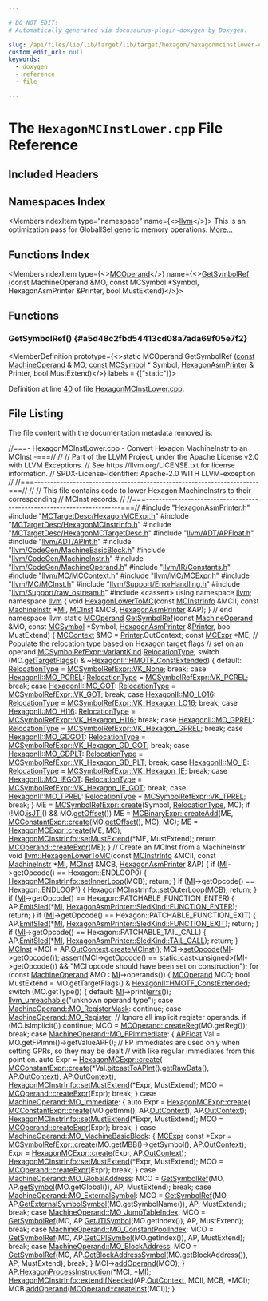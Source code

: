 ```yaml
---

# DO NOT EDIT!
# Automatically generated via docusaurus-plugin-doxygen by Doxygen.

slug: /api/files/lib/lib/target/lib/target/hexagon/hexagonmcinstlower-cpp
custom_edit_url: null
keywords:
  - doxygen
  - reference
  - file

---
```





# The `HexagonMCInstLower.cpp` File Reference

<DoxygenPage pluginConfig={pluginConfig}>



## Included Headers

<IncludesList>
<IncludesListItem
  filePath="HexagonAsmPrinter.h"
  permalink="/docs/api/files/lib/lib/target/lib/target/hexagon/hexagonasmprinter-h"
  isLocal="true" />
<IncludesListItem
  filePath="MCTargetDesc/HexagonMCExpr.h"
  permalink="/docs/api/files/lib/lib/target/lib/target/hexagon/lib/target/hexagon/mctargetdesc/hexagonmcexpr-h"
  isLocal="true" />
<IncludesListItem
  filePath="MCTargetDesc/HexagonMCInstrInfo.h"
  permalink="/docs/api/files/lib/lib/target/lib/target/hexagon/lib/target/hexagon/mctargetdesc/hexagonmcinstrinfo-h"
  isLocal="true" />
<IncludesListItem
  filePath="MCTargetDesc/HexagonMCTargetDesc.h"
  permalink="/docs/api/files/lib/lib/target/lib/target/hexagon/lib/target/hexagon/mctargetdesc/hexagonmctargetdesc-h"
  isLocal="true" />
<IncludesListItem
  filePath="llvm/ADT/APFloat.h"
  permalink="/docs/api/files/include/include/llvm/include/llvm/adt/apfloat-h"
  isLocal="true" />
<IncludesListItem
  filePath="llvm/ADT/APInt.h"
  permalink="/docs/api/files/include/include/llvm/include/llvm/adt/apint-h"
  isLocal="true" />
<IncludesListItem
  filePath="llvm/CodeGen/MachineBasicBlock.h"
  permalink="/docs/api/files/include/include/llvm/include/llvm/codegen/machinebasicblock-h"
  isLocal="true" />
<IncludesListItem
  filePath="llvm/CodeGen/MachineInstr.h"
  permalink="/docs/api/files/include/include/llvm/include/llvm/codegen/machineinstr-h"
  isLocal="true" />
<IncludesListItem
  filePath="llvm/CodeGen/MachineOperand.h"
  permalink="/docs/api/files/include/include/llvm/include/llvm/codegen/machineoperand-h"
  isLocal="true" />
<IncludesListItem
  filePath="llvm/IR/Constants.h"
  permalink="/docs/api/files/include/include/llvm/include/llvm/ir/constants-h"
  isLocal="true" />
<IncludesListItem
  filePath="llvm/MC/MCContext.h"
  permalink="/docs/api/files/include/include/llvm/include/llvm/mc/mccontext-h"
  isLocal="true" />
<IncludesListItem
  filePath="llvm/MC/MCExpr.h"
  permalink="/docs/api/files/include/include/llvm/include/llvm/mc/mcexpr-h"
  isLocal="true" />
<IncludesListItem
  filePath="llvm/MC/MCInst.h"
  permalink="/docs/api/files/include/include/llvm/include/llvm/mc/mcinst-h"
  isLocal="true" />
<IncludesListItem
  filePath="llvm/Support/ErrorHandling.h"
  permalink="/docs/api/files/include/include/llvm/include/llvm/support/errorhandling-h"
  isLocal="true" />
<IncludesListItem
  filePath="llvm/Support/raw_ostream.h"
  permalink="/docs/api/files/include/include/llvm/include/llvm/support/raw-ostream-h"
  isLocal="true" />
<IncludesListItem
  filePath="cassert"
  permalink=""
  isLocal="false" />
</IncludesList>

## Namespaces Index

<MembersIndex>

<MembersIndexItem
  type="namespace"
  name={<><a href="/docs/api/namespaces/llvm">llvm</a></>}>
This is an optimization pass for GlobalISel generic memory operations. <a href="/docs/api/namespaces/llvm/#details">More...</a>
</MembersIndexItem>

</MembersIndex>

## Functions Index

<MembersIndex>

<MembersIndexItem
  type={<><a href="/docs/api/classes/llvm/mcoperand">MCOperand</a></>}
  name={<><a href="#a5d48c2fbd54413cd08a7ada69f05e7f2">GetSymbolRef</a> (const MachineOperand &amp;MO, const MCSymbol &#42;Symbol, HexagonAsmPrinter &amp;Printer, bool MustExtend)</>}>
</MembersIndexItem>

</MembersIndex>


<SectionDefinition>

## Functions

### GetSymbolRef() {#a5d48c2fbd54413cd08a7ada69f05e7f2}

<MemberDefinition
  prototype={<>static MCOperand GetSymbolRef (<a href="/docs/api/files/lib/lib/target/lib/target/aarch64/aarch64promoteconstant-cpp/#a90f8350fecae261c25be85d38b451bff">const</a> <a href="/docs/api/classes/llvm/machineoperand">MachineOperand</a> &amp; MO, <a href="/docs/api/files/lib/lib/target/lib/target/aarch64/aarch64promoteconstant-cpp/#a90f8350fecae261c25be85d38b451bff">const</a> <a href="/docs/api/classes/llvm/mcsymbol">MCSymbol</a> &#42; Symbol, <a href="/docs/api/classes/llvm/hexagonasmprinter">HexagonAsmPrinter</a> &amp; Printer, bool MustExtend)</>}
  labels = {["static"]}>

Definition at line <a href="#l00040">40</a> of file <a href="/docs/api/files/lib/lib/target/lib/target/hexagon/hexagonmcinstlower-cpp">HexagonMCInstLower.cpp</a>.
</MemberDefinition>

</SectionDefinition>

## File Listing

The file content with the documentation metadata removed is:

<ProgramListing>

<Link id="l00001" /><CodeLine lineNumber="1"><span class="doxyHighlightComment">//===- HexagonMCInstLower.cpp - Convert Hexagon MachineInstr to an MCInst -===//</span></CodeLine>
<Link id="l00002" /><CodeLine lineNumber="2"><span class="doxyHighlightComment">//</span></CodeLine>
<Link id="l00003" /><CodeLine lineNumber="3"><span class="doxyHighlightComment">// Part of the LLVM Project, under the Apache License v2.0 with LLVM Exceptions.</span></CodeLine>
<Link id="l00004" /><CodeLine lineNumber="4"><span class="doxyHighlightComment">// See https://llvm.org/LICENSE.txt for license information.</span></CodeLine>
<Link id="l00005" /><CodeLine lineNumber="5"><span class="doxyHighlightComment">// SPDX-License-Identifier: Apache-2.0 WITH LLVM-exception</span></CodeLine>
<Link id="l00006" /><CodeLine lineNumber="6"><span class="doxyHighlightComment">//</span></CodeLine>
<Link id="l00007" /><CodeLine lineNumber="7"><span class="doxyHighlightComment">//===----------------------------------------------------------------------===//</span></CodeLine>
<Link id="l00008" /><CodeLine lineNumber="8"><span class="doxyHighlightComment">//</span></CodeLine>
<Link id="l00009" /><CodeLine lineNumber="9"><span class="doxyHighlightComment">// This file contains code to lower Hexagon MachineInstrs to their corresponding</span></CodeLine>
<Link id="l00010" /><CodeLine lineNumber="10"><span class="doxyHighlightComment">// MCInst records.</span></CodeLine>
<Link id="l00011" /><CodeLine lineNumber="11"><span class="doxyHighlightComment">//</span></CodeLine>
<Link id="l00012" /><CodeLine lineNumber="12"><span class="doxyHighlightComment">//===----------------------------------------------------------------------===//</span></CodeLine>
<Link id="l00013" /><CodeLine lineNumber="13"></CodeLine>
<Link id="l00014" /><CodeLine lineNumber="14"><span class="doxyHighlightPreprocessor">#include &quot;<a href="/docs/api/files/lib/lib/target/lib/target/hexagon/hexagonasmprinter-h">HexagonAsmPrinter.h</a>&quot;</span></CodeLine>
<Link id="l00015" /><CodeLine lineNumber="15"><span class="doxyHighlightPreprocessor">#include &quot;<a href="/docs/api/files/lib/lib/target/lib/target/hexagon/lib/target/hexagon/mctargetdesc/hexagonmcexpr-h">MCTargetDesc/HexagonMCExpr.h</a>&quot;</span></CodeLine>
<Link id="l00016" /><CodeLine lineNumber="16"><span class="doxyHighlightPreprocessor">#include &quot;<a href="/docs/api/files/lib/lib/target/lib/target/hexagon/lib/target/hexagon/mctargetdesc/hexagonmcinstrinfo-h">MCTargetDesc/HexagonMCInstrInfo.h</a>&quot;</span></CodeLine>
<Link id="l00017" /><CodeLine lineNumber="17"><span class="doxyHighlightPreprocessor">#include &quot;<a href="/docs/api/files/lib/lib/target/lib/target/hexagon/lib/target/hexagon/mctargetdesc/hexagonmctargetdesc-h">MCTargetDesc/HexagonMCTargetDesc.h</a>&quot;</span></CodeLine>
<Link id="l00018" /><CodeLine lineNumber="18"><span class="doxyHighlightPreprocessor">#include &quot;<a href="/docs/api/files/include/include/llvm/include/llvm/adt/apfloat-h">llvm/ADT/APFloat.h</a>&quot;</span></CodeLine>
<Link id="l00019" /><CodeLine lineNumber="19"><span class="doxyHighlightPreprocessor">#include &quot;<a href="/docs/api/files/include/include/llvm/include/llvm/adt/apint-h">llvm/ADT/APInt.h</a>&quot;</span></CodeLine>
<Link id="l00020" /><CodeLine lineNumber="20"><span class="doxyHighlightPreprocessor">#include &quot;<a href="/docs/api/files/include/include/llvm/include/llvm/codegen/machinebasicblock-h">llvm/CodeGen/MachineBasicBlock.h</a>&quot;</span></CodeLine>
<Link id="l00021" /><CodeLine lineNumber="21"><span class="doxyHighlightPreprocessor">#include &quot;<a href="/docs/api/files/include/include/llvm/include/llvm/codegen/machineinstr-h">llvm/CodeGen/MachineInstr.h</a>&quot;</span></CodeLine>
<Link id="l00022" /><CodeLine lineNumber="22"><span class="doxyHighlightPreprocessor">#include &quot;<a href="/docs/api/files/include/include/llvm/include/llvm/codegen/machineoperand-h">llvm/CodeGen/MachineOperand.h</a>&quot;</span></CodeLine>
<Link id="l00023" /><CodeLine lineNumber="23"><span class="doxyHighlightPreprocessor">#include &quot;<a href="/docs/api/files/include/include/llvm/include/llvm/ir/constants-h">llvm/IR/Constants.h</a>&quot;</span></CodeLine>
<Link id="l00024" /><CodeLine lineNumber="24"><span class="doxyHighlightPreprocessor">#include &quot;<a href="/docs/api/files/include/include/llvm/include/llvm/mc/mccontext-h">llvm/MC/MCContext.h</a>&quot;</span></CodeLine>
<Link id="l00025" /><CodeLine lineNumber="25"><span class="doxyHighlightPreprocessor">#include &quot;<a href="/docs/api/files/include/include/llvm/include/llvm/mc/mcexpr-h">llvm/MC/MCExpr.h</a>&quot;</span></CodeLine>
<Link id="l00026" /><CodeLine lineNumber="26"><span class="doxyHighlightPreprocessor">#include &quot;<a href="/docs/api/files/include/include/llvm/include/llvm/mc/mcinst-h">llvm/MC/MCInst.h</a>&quot;</span></CodeLine>
<Link id="l00027" /><CodeLine lineNumber="27"><span class="doxyHighlightPreprocessor">#include &quot;<a href="/docs/api/files/include/include/llvm/include/llvm/support/errorhandling-h">llvm/Support/ErrorHandling.h</a>&quot;</span></CodeLine>
<Link id="l00028" /><CodeLine lineNumber="28"><span class="doxyHighlightPreprocessor">#include &quot;<a href="/docs/api/files/include/include/llvm/include/llvm/support/raw-ostream-h">llvm/Support/raw&#95;ostream.h</a>&quot;</span></CodeLine>
<Link id="l00029" /><CodeLine lineNumber="29"><span class="doxyHighlightPreprocessor">#include &lt;cassert&gt;</span></CodeLine>
<Link id="l00030" /><CodeLine lineNumber="30"></CodeLine>
<Link id="l00031" /><CodeLine lineNumber="31"><span class="doxyHighlightKeyword">using namespace </span><span class="doxyHighlight"><a href="/docs/api/namespaces/llvm">llvm</a>;</span></CodeLine>
<Link id="l00032" /><CodeLine lineNumber="32"></CodeLine>
<Link id="l00033" /><CodeLine lineNumber="33"><span class="doxyHighlightKeyword">namespace </span><span class="doxyHighlight"><a href="/docs/api/namespaces/llvm">llvm</a> &#123;</span></CodeLine>
<Link id="l00034" /><CodeLine lineNumber="34"></CodeLine>
<Link id="l00035" /><CodeLine lineNumber="35"><span class="doxyHighlightKeywordType">void</span><span class="doxyHighlight"> <a href="/docs/api/namespaces/llvm/#a77ac85fa1d774b4d1f5a064e1b8ee8c3">HexagonLowerToMC</a>(</span><span class="doxyHighlightKeyword">const</span><span class="doxyHighlight"> <a href="/docs/api/classes/llvm/mcinstrinfo">MCInstrInfo</a> &amp;MCII, </span><span class="doxyHighlightKeyword">const</span><span class="doxyHighlight"> <a href="/docs/api/classes/llvm/machineinstr">MachineInstr</a> &#42;<a href="/docs/api/files/lib/lib/codegen/lib/codegen/globalisel/irtranslator-cpp/#abe44dfdea65b4f7e11e0a608ab708b76">MI</a>,</span></CodeLine>
<Link id="l00036" /><CodeLine lineNumber="36"><span class="doxyHighlight">                      <a href="/docs/api/classes/llvm/mcinst">MCInst</a> &amp;MCB, <a href="/docs/api/classes/llvm/hexagonasmprinter">HexagonAsmPrinter</a> &amp;AP);</span></CodeLine>
<Link id="l00037" /><CodeLine lineNumber="37"></CodeLine>
<Link id="l00038" /><CodeLine lineNumber="38"><span class="doxyHighlight">&#125; </span><span class="doxyHighlightComment">// end namespace llvm</span></CodeLine>
<Link id="l00039" /><CodeLine lineNumber="39"></CodeLine>
<Link id="l00040" /><CodeLine lineNumber="40" lineLink="#a5d48c2fbd54413cd08a7ada69f05e7f2"><span class="doxyHighlightKeyword">static</span><span class="doxyHighlight"> <a href="/docs/api/classes/llvm/mcoperand">MCOperand</a> <a href="#a5d48c2fbd54413cd08a7ada69f05e7f2">GetSymbolRef</a>(</span><span class="doxyHighlightKeyword">const</span><span class="doxyHighlight"> <a href="/docs/api/classes/llvm/machineoperand">MachineOperand</a> &amp;MO, </span><span class="doxyHighlightKeyword">const</span><span class="doxyHighlight"> <a href="/docs/api/classes/llvm/mcsymbol">MCSymbol</a> &#42;Symbol,</span></CodeLine>
<Link id="l00041" /><CodeLine lineNumber="41"><span class="doxyHighlight">                              <a href="/docs/api/classes/llvm/hexagonasmprinter">HexagonAsmPrinter</a> &amp;<a href="/docs/api/files/lib/lib/target/lib/target/directx/dxilprettyprinter-cpp/#aa60cf1897c36e79b878a6f3c6300cfba">Printer</a>, </span><span class="doxyHighlightKeywordType">bool</span><span class="doxyHighlight"> MustExtend) &#123;</span></CodeLine>
<Link id="l00042" /><CodeLine lineNumber="42"><span class="doxyHighlight">  <a href="/docs/api/classes/llvm/mccontext">MCContext</a> &amp;MC = <a href="/docs/api/files/lib/lib/target/lib/target/directx/dxilprettyprinter-cpp/#aa60cf1897c36e79b878a6f3c6300cfba">Printer</a>.OutContext;</span></CodeLine>
<Link id="l00043" /><CodeLine lineNumber="43"><span class="doxyHighlight">  </span><span class="doxyHighlightKeyword">const</span><span class="doxyHighlight"> <a href="/docs/api/classes/llvm/mcexpr">MCExpr</a> &#42;ME;</span></CodeLine>
<Link id="l00044" /><CodeLine lineNumber="44"></CodeLine>
<Link id="l00045" /><CodeLine lineNumber="45"><span class="doxyHighlight">  </span><span class="doxyHighlightComment">// Populate the relocation type based on Hexagon target flags</span></CodeLine>
<Link id="l00046" /><CodeLine lineNumber="46"><span class="doxyHighlight">  </span><span class="doxyHighlightComment">// set on an operand</span></CodeLine>
<Link id="l00047" /><CodeLine lineNumber="47"><span class="doxyHighlight">  <a href="/docs/api/classes/llvm/mcsymbolrefexpr/#a5c463f6352570ee778c35c40949c4985">MCSymbolRefExpr::VariantKind</a> <a href="/docs/api/namespaces/llvm/xcoff/#a7309c911b619149e89a825cd78010c8a">RelocationType</a>;</span></CodeLine>
<Link id="l00048" /><CodeLine lineNumber="48"><span class="doxyHighlight">  </span><span class="doxyHighlightKeywordFlow">switch</span><span class="doxyHighlight"> (MO.<a href="/docs/api/classes/llvm/machineoperand/#ab06dda088d3c7686f7dfcdb2b96323f5">getTargetFlags</a>() &amp; ~<a href="/docs/api/namespaces/llvm/hexagonii/#ae6671c2e6222df7b72d9ff1399eea015af8e9710c7d5ec4bbaf58b6cda231cbfc">HexagonII::HMOTF&#95;ConstExtended</a>) &#123;</span></CodeLine>
<Link id="l00049" /><CodeLine lineNumber="49"><span class="doxyHighlight">  </span><span class="doxyHighlightKeywordFlow">default</span><span class="doxyHighlight">:</span></CodeLine>
<Link id="l00050" /><CodeLine lineNumber="50"><span class="doxyHighlight">    <a href="/docs/api/namespaces/llvm/xcoff/#a7309c911b619149e89a825cd78010c8a">RelocationType</a> = <a href="/docs/api/classes/llvm/mcsymbolrefexpr/#a5c463f6352570ee778c35c40949c4985a01bc6396c4d841a7ea268c3cbf62d3b3">MCSymbolRefExpr::VK&#95;None</a>;</span></CodeLine>
<Link id="l00051" /><CodeLine lineNumber="51"><span class="doxyHighlight">    </span><span class="doxyHighlightKeywordFlow">break</span><span class="doxyHighlight">;</span></CodeLine>
<Link id="l00052" /><CodeLine lineNumber="52"><span class="doxyHighlight">  </span><span class="doxyHighlightKeywordFlow">case</span><span class="doxyHighlight"> <a href="/docs/api/namespaces/llvm/hexagonii/#ae6671c2e6222df7b72d9ff1399eea015a9ae5c2988c1808a45aa1c19c43e7413a">HexagonII::MO&#95;PCREL</a>:</span></CodeLine>
<Link id="l00053" /><CodeLine lineNumber="53"><span class="doxyHighlight">    <a href="/docs/api/namespaces/llvm/xcoff/#a7309c911b619149e89a825cd78010c8a">RelocationType</a> = <a href="/docs/api/classes/llvm/mcsymbolrefexpr/#a5c463f6352570ee778c35c40949c4985a97666c9a886a80de41f6ef1b61a528c7">MCSymbolRefExpr::VK&#95;PCREL</a>;</span></CodeLine>
<Link id="l00054" /><CodeLine lineNumber="54"><span class="doxyHighlight">    </span><span class="doxyHighlightKeywordFlow">break</span><span class="doxyHighlight">;</span></CodeLine>
<Link id="l00055" /><CodeLine lineNumber="55"><span class="doxyHighlight">  </span><span class="doxyHighlightKeywordFlow">case</span><span class="doxyHighlight"> <a href="/docs/api/namespaces/llvm/hexagonii/#ae6671c2e6222df7b72d9ff1399eea015ad3aec67f5ecec6269701ba7bc6eb62bc">HexagonII::MO&#95;GOT</a>:</span></CodeLine>
<Link id="l00056" /><CodeLine lineNumber="56"><span class="doxyHighlight">    <a href="/docs/api/namespaces/llvm/xcoff/#a7309c911b619149e89a825cd78010c8a">RelocationType</a> = <a href="/docs/api/classes/llvm/mcsymbolrefexpr/#a5c463f6352570ee778c35c40949c4985aa780672c4378b10a1ef6094a4c46de10">MCSymbolRefExpr::VK&#95;GOT</a>;</span></CodeLine>
<Link id="l00057" /><CodeLine lineNumber="57"><span class="doxyHighlight">    </span><span class="doxyHighlightKeywordFlow">break</span><span class="doxyHighlight">;</span></CodeLine>
<Link id="l00058" /><CodeLine lineNumber="58"><span class="doxyHighlight">  </span><span class="doxyHighlightKeywordFlow">case</span><span class="doxyHighlight"> <a href="/docs/api/namespaces/llvm/hexagonii/#ae6671c2e6222df7b72d9ff1399eea015a1ec50691c238a910cc07b23749270c88">HexagonII::MO&#95;LO16</a>:</span></CodeLine>
<Link id="l00059" /><CodeLine lineNumber="59"><span class="doxyHighlight">    <a href="/docs/api/namespaces/llvm/xcoff/#a7309c911b619149e89a825cd78010c8a">RelocationType</a> = <a href="/docs/api/classes/llvm/mcsymbolrefexpr/#a5c463f6352570ee778c35c40949c4985a4e7973f3204bb0bc6c0d6d37341af6e5">MCSymbolRefExpr::VK&#95;Hexagon&#95;LO16</a>;</span></CodeLine>
<Link id="l00060" /><CodeLine lineNumber="60"><span class="doxyHighlight">    </span><span class="doxyHighlightKeywordFlow">break</span><span class="doxyHighlight">;</span></CodeLine>
<Link id="l00061" /><CodeLine lineNumber="61"><span class="doxyHighlight">  </span><span class="doxyHighlightKeywordFlow">case</span><span class="doxyHighlight"> <a href="/docs/api/namespaces/llvm/hexagonii/#ae6671c2e6222df7b72d9ff1399eea015a3a8e839d376fa2e3dae562779b074436">HexagonII::MO&#95;HI16</a>:</span></CodeLine>
<Link id="l00062" /><CodeLine lineNumber="62"><span class="doxyHighlight">    <a href="/docs/api/namespaces/llvm/xcoff/#a7309c911b619149e89a825cd78010c8a">RelocationType</a> = <a href="/docs/api/classes/llvm/mcsymbolrefexpr/#a5c463f6352570ee778c35c40949c4985a0b9581b7a8c98210fca1a88eb050c7e7">MCSymbolRefExpr::VK&#95;Hexagon&#95;HI16</a>;</span></CodeLine>
<Link id="l00063" /><CodeLine lineNumber="63"><span class="doxyHighlight">    </span><span class="doxyHighlightKeywordFlow">break</span><span class="doxyHighlight">;</span></CodeLine>
<Link id="l00064" /><CodeLine lineNumber="64"><span class="doxyHighlight">  </span><span class="doxyHighlightKeywordFlow">case</span><span class="doxyHighlight"> <a href="/docs/api/namespaces/llvm/hexagonii/#ae6671c2e6222df7b72d9ff1399eea015af900f84c52797ab78621c177e9f4c11c">HexagonII::MO&#95;GPREL</a>:</span></CodeLine>
<Link id="l00065" /><CodeLine lineNumber="65"><span class="doxyHighlight">    <a href="/docs/api/namespaces/llvm/xcoff/#a7309c911b619149e89a825cd78010c8a">RelocationType</a> = <a href="/docs/api/classes/llvm/mcsymbolrefexpr/#a5c463f6352570ee778c35c40949c4985a5bb196f8bf15a224cdb60b96cbec0d2e">MCSymbolRefExpr::VK&#95;Hexagon&#95;GPREL</a>;</span></CodeLine>
<Link id="l00066" /><CodeLine lineNumber="66"><span class="doxyHighlight">    </span><span class="doxyHighlightKeywordFlow">break</span><span class="doxyHighlight">;</span></CodeLine>
<Link id="l00067" /><CodeLine lineNumber="67"><span class="doxyHighlight">  </span><span class="doxyHighlightKeywordFlow">case</span><span class="doxyHighlight"> <a href="/docs/api/namespaces/llvm/hexagonii/#ae6671c2e6222df7b72d9ff1399eea015ac47ffaa169a1f69f25379a5255772ede">HexagonII::MO&#95;GDGOT</a>:</span></CodeLine>
<Link id="l00068" /><CodeLine lineNumber="68"><span class="doxyHighlight">    <a href="/docs/api/namespaces/llvm/xcoff/#a7309c911b619149e89a825cd78010c8a">RelocationType</a> = <a href="/docs/api/classes/llvm/mcsymbolrefexpr/#a5c463f6352570ee778c35c40949c4985a7de84847ab4ad2a218fefb78e952e6ab">MCSymbolRefExpr::VK&#95;Hexagon&#95;GD&#95;GOT</a>;</span></CodeLine>
<Link id="l00069" /><CodeLine lineNumber="69"><span class="doxyHighlight">    </span><span class="doxyHighlightKeywordFlow">break</span><span class="doxyHighlight">;</span></CodeLine>
<Link id="l00070" /><CodeLine lineNumber="70"><span class="doxyHighlight">  </span><span class="doxyHighlightKeywordFlow">case</span><span class="doxyHighlight"> <a href="/docs/api/namespaces/llvm/hexagonii/#ae6671c2e6222df7b72d9ff1399eea015a385d0c15ee4b6599b17220ae9c4e1721">HexagonII::MO&#95;GDPLT</a>:</span></CodeLine>
<Link id="l00071" /><CodeLine lineNumber="71"><span class="doxyHighlight">    <a href="/docs/api/namespaces/llvm/xcoff/#a7309c911b619149e89a825cd78010c8a">RelocationType</a> = <a href="/docs/api/classes/llvm/mcsymbolrefexpr/#a5c463f6352570ee778c35c40949c4985a935589a2c56d70c003eaec114c908fae">MCSymbolRefExpr::VK&#95;Hexagon&#95;GD&#95;PLT</a>;</span></CodeLine>
<Link id="l00072" /><CodeLine lineNumber="72"><span class="doxyHighlight">    </span><span class="doxyHighlightKeywordFlow">break</span><span class="doxyHighlight">;</span></CodeLine>
<Link id="l00073" /><CodeLine lineNumber="73"><span class="doxyHighlight">  </span><span class="doxyHighlightKeywordFlow">case</span><span class="doxyHighlight"> <a href="/docs/api/namespaces/llvm/hexagonii/#ae6671c2e6222df7b72d9ff1399eea015a99716b904314fdf0bc051a08783ae2ee">HexagonII::MO&#95;IE</a>:</span></CodeLine>
<Link id="l00074" /><CodeLine lineNumber="74"><span class="doxyHighlight">    <a href="/docs/api/namespaces/llvm/xcoff/#a7309c911b619149e89a825cd78010c8a">RelocationType</a> = <a href="/docs/api/classes/llvm/mcsymbolrefexpr/#a5c463f6352570ee778c35c40949c4985a76148043f2fa1509f2b55b6472eeac7f">MCSymbolRefExpr::VK&#95;Hexagon&#95;IE</a>;</span></CodeLine>
<Link id="l00075" /><CodeLine lineNumber="75"><span class="doxyHighlight">    </span><span class="doxyHighlightKeywordFlow">break</span><span class="doxyHighlight">;</span></CodeLine>
<Link id="l00076" /><CodeLine lineNumber="76"><span class="doxyHighlight">  </span><span class="doxyHighlightKeywordFlow">case</span><span class="doxyHighlight"> <a href="/docs/api/namespaces/llvm/hexagonii/#ae6671c2e6222df7b72d9ff1399eea015aaf2427120b8c9e98eacca4725e18fa05">HexagonII::MO&#95;IEGOT</a>:</span></CodeLine>
<Link id="l00077" /><CodeLine lineNumber="77"><span class="doxyHighlight">    <a href="/docs/api/namespaces/llvm/xcoff/#a7309c911b619149e89a825cd78010c8a">RelocationType</a> = <a href="/docs/api/classes/llvm/mcsymbolrefexpr/#a5c463f6352570ee778c35c40949c4985ab09b72e3f9139ae88ba205eabfb79c4a">MCSymbolRefExpr::VK&#95;Hexagon&#95;IE&#95;GOT</a>;</span></CodeLine>
<Link id="l00078" /><CodeLine lineNumber="78"><span class="doxyHighlight">    </span><span class="doxyHighlightKeywordFlow">break</span><span class="doxyHighlight">;</span></CodeLine>
<Link id="l00079" /><CodeLine lineNumber="79"><span class="doxyHighlight">  </span><span class="doxyHighlightKeywordFlow">case</span><span class="doxyHighlight"> <a href="/docs/api/namespaces/llvm/hexagonii/#ae6671c2e6222df7b72d9ff1399eea015a8a187914ba23d68f03c027904ca058cc">HexagonII::MO&#95;TPREL</a>:</span></CodeLine>
<Link id="l00080" /><CodeLine lineNumber="80"><span class="doxyHighlight">    <a href="/docs/api/namespaces/llvm/xcoff/#a7309c911b619149e89a825cd78010c8a">RelocationType</a> = <a href="/docs/api/classes/llvm/mcsymbolrefexpr/#a5c463f6352570ee778c35c40949c4985aa12b324430d5f16b6a4e1f965048c38a">MCSymbolRefExpr::VK&#95;TPREL</a>;</span></CodeLine>
<Link id="l00081" /><CodeLine lineNumber="81"><span class="doxyHighlight">    </span><span class="doxyHighlightKeywordFlow">break</span><span class="doxyHighlight">;</span></CodeLine>
<Link id="l00082" /><CodeLine lineNumber="82"><span class="doxyHighlight">  &#125;</span></CodeLine>
<Link id="l00083" /><CodeLine lineNumber="83"></CodeLine>
<Link id="l00084" /><CodeLine lineNumber="84"><span class="doxyHighlight">  ME = <a href="/docs/api/classes/llvm/mcsymbolrefexpr/#a9914b597552aa4b4bcbb8acaa04d632a">MCSymbolRefExpr::create</a>(Symbol, <a href="/docs/api/namespaces/llvm/xcoff/#a7309c911b619149e89a825cd78010c8a">RelocationType</a>, MC);</span></CodeLine>
<Link id="l00085" /><CodeLine lineNumber="85"></CodeLine>
<Link id="l00086" /><CodeLine lineNumber="86"><span class="doxyHighlight">  </span><span class="doxyHighlightKeywordFlow">if</span><span class="doxyHighlight"> (!MO.<a href="/docs/api/classes/llvm/machineoperand/#a8eb9bf17230a1c4329e26935f44d72eb">isJTI</a>() &amp;&amp; MO.<a href="/docs/api/classes/llvm/machineoperand/#af624ff47eaa512dbe23866accb3837c1">getOffset</a>())</span></CodeLine>
<Link id="l00087" /><CodeLine lineNumber="87"><span class="doxyHighlight">    ME = <a href="/docs/api/classes/llvm/mcbinaryexpr/#a3cbe1086ebf00680e8dc374e07305cfb">MCBinaryExpr::createAdd</a>(ME, <a href="/docs/api/classes/llvm/mcconstantexpr/#af9bdc4c9c65ea1ff077fbbb6407d7b2a">MCConstantExpr::create</a>(MO.<a href="/docs/api/classes/llvm/machineoperand/#af624ff47eaa512dbe23866accb3837c1">getOffset</a>(), MC),</span></CodeLine>
<Link id="l00088" /><CodeLine lineNumber="88"><span class="doxyHighlight">                                 MC);</span></CodeLine>
<Link id="l00089" /><CodeLine lineNumber="89"></CodeLine>
<Link id="l00090" /><CodeLine lineNumber="90"><span class="doxyHighlight">  ME = <a href="/docs/api/classes/llvm/hexagonmcexpr/#a81566bd7394be9eb4df918513ea11b9b">HexagonMCExpr::create</a>(ME, MC);</span></CodeLine>
<Link id="l00091" /><CodeLine lineNumber="91"><span class="doxyHighlight">  <a href="/docs/api/namespaces/llvm/hexagonmcinstrinfo/#aedeada7604ef9521d3aec4ec5441811c">HexagonMCInstrInfo::setMustExtend</a>(&#42;ME, MustExtend);</span></CodeLine>
<Link id="l00092" /><CodeLine lineNumber="92"><span class="doxyHighlight">  </span><span class="doxyHighlightKeywordFlow">return</span><span class="doxyHighlight"> <a href="/docs/api/classes/llvm/mcoperand/#a17f407ba097404266dc3528bd68ac811">MCOperand::createExpr</a>(ME);</span></CodeLine>
<Link id="l00093" /><CodeLine lineNumber="93"><span class="doxyHighlight">&#125;</span></CodeLine>
<Link id="l00094" /><CodeLine lineNumber="94"></CodeLine>
<Link id="l00095" /><CodeLine lineNumber="95"><span class="doxyHighlightComment">// Create an MCInst from a MachineInstr</span></CodeLine>
<Link id="l00096" /><CodeLine lineNumber="96" lineLink="/docs/api/namespaces/llvm/#a77ac85fa1d774b4d1f5a064e1b8ee8c3"><span class="doxyHighlightKeywordType">void</span><span class="doxyHighlight"> <a href="/docs/api/namespaces/llvm/#a77ac85fa1d774b4d1f5a064e1b8ee8c3">llvm::HexagonLowerToMC</a>(</span><span class="doxyHighlightKeyword">const</span><span class="doxyHighlight"> <a href="/docs/api/classes/llvm/mcinstrinfo">MCInstrInfo</a> &amp;MCII, </span><span class="doxyHighlightKeyword">const</span><span class="doxyHighlight"> <a href="/docs/api/classes/llvm/machineinstr">MachineInstr</a> &#42;<a href="/docs/api/files/lib/lib/codegen/lib/codegen/globalisel/irtranslator-cpp/#abe44dfdea65b4f7e11e0a608ab708b76">MI</a>,</span></CodeLine>
<Link id="l00097" /><CodeLine lineNumber="97"><span class="doxyHighlight">                            <a href="/docs/api/classes/llvm/mcinst">MCInst</a> &amp;MCB, <a href="/docs/api/classes/llvm/hexagonasmprinter">HexagonAsmPrinter</a> &amp;AP) &#123;</span></CodeLine>
<Link id="l00098" /><CodeLine lineNumber="98"><span class="doxyHighlight">  </span><span class="doxyHighlightKeywordFlow">if</span><span class="doxyHighlight"> (<a href="/docs/api/files/lib/lib/codegen/lib/codegen/globalisel/irtranslator-cpp/#abe44dfdea65b4f7e11e0a608ab708b76">MI</a>-&gt;getOpcode() == Hexagon::ENDLOOP0) &#123;</span></CodeLine>
<Link id="l00099" /><CodeLine lineNumber="99"><span class="doxyHighlight">    <a href="/docs/api/namespaces/llvm/hexagonmcinstrinfo/#a423fa247fcb4eadd2ba802397a79641b">HexagonMCInstrInfo::setInnerLoop</a>(MCB);</span></CodeLine>
<Link id="l00100" /><CodeLine lineNumber="100"><span class="doxyHighlight">    </span><span class="doxyHighlightKeywordFlow">return</span><span class="doxyHighlight">;</span></CodeLine>
<Link id="l00101" /><CodeLine lineNumber="101"><span class="doxyHighlight">  &#125;</span></CodeLine>
<Link id="l00102" /><CodeLine lineNumber="102"><span class="doxyHighlight">  </span><span class="doxyHighlightKeywordFlow">if</span><span class="doxyHighlight"> (<a href="/docs/api/files/lib/lib/codegen/lib/codegen/globalisel/irtranslator-cpp/#abe44dfdea65b4f7e11e0a608ab708b76">MI</a>-&gt;getOpcode() == Hexagon::ENDLOOP1) &#123;</span></CodeLine>
<Link id="l00103" /><CodeLine lineNumber="103"><span class="doxyHighlight">    <a href="/docs/api/namespaces/llvm/hexagonmcinstrinfo/#a0eae7cb5eae56054e1b89dfbe489a0f1">HexagonMCInstrInfo::setOuterLoop</a>(MCB);</span></CodeLine>
<Link id="l00104" /><CodeLine lineNumber="104"><span class="doxyHighlight">    </span><span class="doxyHighlightKeywordFlow">return</span><span class="doxyHighlight">;</span></CodeLine>
<Link id="l00105" /><CodeLine lineNumber="105"><span class="doxyHighlight">  &#125;</span></CodeLine>
<Link id="l00106" /><CodeLine lineNumber="106"><span class="doxyHighlight">  </span><span class="doxyHighlightKeywordFlow">if</span><span class="doxyHighlight"> (<a href="/docs/api/files/lib/lib/codegen/lib/codegen/globalisel/irtranslator-cpp/#abe44dfdea65b4f7e11e0a608ab708b76">MI</a>-&gt;getOpcode() == Hexagon::PATCHABLE&#95;FUNCTION&#95;ENTER) &#123;</span></CodeLine>
<Link id="l00107" /><CodeLine lineNumber="107"><span class="doxyHighlight">    AP.<a href="/docs/api/classes/llvm/hexagonasmprinter/#a4562e6672b8b09e99e8bc49651b20e0c">EmitSled</a>(&#42;<a href="/docs/api/files/lib/lib/codegen/lib/codegen/globalisel/irtranslator-cpp/#abe44dfdea65b4f7e11e0a608ab708b76">MI</a>, <a href="/docs/api/classes/llvm/asmprinter/#ac40b688a96b903167e07f7555c2a1e11ac5a963d0fca7d2453c04dda884ebda0f">HexagonAsmPrinter::SledKind::FUNCTION&#95;ENTER</a>);</span></CodeLine>
<Link id="l00108" /><CodeLine lineNumber="108"><span class="doxyHighlight">    </span><span class="doxyHighlightKeywordFlow">return</span><span class="doxyHighlight">;</span></CodeLine>
<Link id="l00109" /><CodeLine lineNumber="109"><span class="doxyHighlight">  &#125;</span></CodeLine>
<Link id="l00110" /><CodeLine lineNumber="110"><span class="doxyHighlight">  </span><span class="doxyHighlightKeywordFlow">if</span><span class="doxyHighlight"> (<a href="/docs/api/files/lib/lib/codegen/lib/codegen/globalisel/irtranslator-cpp/#abe44dfdea65b4f7e11e0a608ab708b76">MI</a>-&gt;getOpcode() == Hexagon::PATCHABLE&#95;FUNCTION&#95;EXIT) &#123;</span></CodeLine>
<Link id="l00111" /><CodeLine lineNumber="111"><span class="doxyHighlight">    AP.<a href="/docs/api/classes/llvm/hexagonasmprinter/#a4562e6672b8b09e99e8bc49651b20e0c">EmitSled</a>(&#42;<a href="/docs/api/files/lib/lib/codegen/lib/codegen/globalisel/irtranslator-cpp/#abe44dfdea65b4f7e11e0a608ab708b76">MI</a>, <a href="/docs/api/classes/llvm/asmprinter/#ac40b688a96b903167e07f7555c2a1e11a9fc24e2ef1ac1d5634e9def062cc94ee">HexagonAsmPrinter::SledKind::FUNCTION&#95;EXIT</a>);</span></CodeLine>
<Link id="l00112" /><CodeLine lineNumber="112"><span class="doxyHighlight">    </span><span class="doxyHighlightKeywordFlow">return</span><span class="doxyHighlight">;</span></CodeLine>
<Link id="l00113" /><CodeLine lineNumber="113"><span class="doxyHighlight">  &#125;</span></CodeLine>
<Link id="l00114" /><CodeLine lineNumber="114"><span class="doxyHighlight">  </span><span class="doxyHighlightKeywordFlow">if</span><span class="doxyHighlight"> (<a href="/docs/api/files/lib/lib/codegen/lib/codegen/globalisel/irtranslator-cpp/#abe44dfdea65b4f7e11e0a608ab708b76">MI</a>-&gt;getOpcode() == Hexagon::PATCHABLE&#95;TAIL&#95;CALL) &#123;</span></CodeLine>
<Link id="l00115" /><CodeLine lineNumber="115"><span class="doxyHighlight">    AP.<a href="/docs/api/classes/llvm/hexagonasmprinter/#a4562e6672b8b09e99e8bc49651b20e0c">EmitSled</a>(&#42;<a href="/docs/api/files/lib/lib/codegen/lib/codegen/globalisel/irtranslator-cpp/#abe44dfdea65b4f7e11e0a608ab708b76">MI</a>, <a href="/docs/api/classes/llvm/asmprinter/#ac40b688a96b903167e07f7555c2a1e11a458a4992e96ce2b84b0e0756466ce51f">HexagonAsmPrinter::SledKind::TAIL&#95;CALL</a>);</span></CodeLine>
<Link id="l00116" /><CodeLine lineNumber="116"><span class="doxyHighlight">    </span><span class="doxyHighlightKeywordFlow">return</span><span class="doxyHighlight">;</span></CodeLine>
<Link id="l00117" /><CodeLine lineNumber="117"><span class="doxyHighlight">  &#125;</span></CodeLine>
<Link id="l00118" /><CodeLine lineNumber="118"></CodeLine>
<Link id="l00119" /><CodeLine lineNumber="119"><span class="doxyHighlight">  <a href="/docs/api/classes/llvm/mcinst">MCInst</a> &#42;MCI = AP.<a href="/docs/api/classes/llvm/asmprinter/#aa7625af893e242d33b9f182066f59310">OutContext</a>.<a href="/docs/api/classes/llvm/mccontext/#a2b751cce960c243db7372dc393d67883">createMCInst</a>();</span></CodeLine>
<Link id="l00120" /><CodeLine lineNumber="120"><span class="doxyHighlight">  MCI-&gt;<a href="/docs/api/classes/llvm/mcinst/#ae844d6ff99f067e6672e004ed7613c24">setOpcode</a>(<a href="/docs/api/files/lib/lib/codegen/lib/codegen/globalisel/irtranslator-cpp/#abe44dfdea65b4f7e11e0a608ab708b76">MI</a>-&gt;getOpcode());</span></CodeLine>
<Link id="l00121" /><CodeLine lineNumber="121"><span class="doxyHighlight">  <a href="/docs/api/files/lib/lib/target/lib/target/amdgpu/silowercontrolflow-cpp/#a4868c5d81c5ccc98c47aeab6244346a0">assert</a>(MCI-&gt;<a href="/docs/api/classes/llvm/mcinst/#a5c26b1db954c27889986dba3b310a8e4">getOpcode</a>() == </span><span class="doxyHighlightKeyword">static&#95;cast&lt;</span><span class="doxyHighlightKeywordType">unsigned</span><span class="doxyHighlightKeyword">&gt;</span><span class="doxyHighlight">(<a href="/docs/api/files/lib/lib/codegen/lib/codegen/globalisel/irtranslator-cpp/#abe44dfdea65b4f7e11e0a608ab708b76">MI</a>-&gt;getOpcode()) &amp;&amp;</span></CodeLine>
<Link id="l00122" /><CodeLine lineNumber="122"><span class="doxyHighlight">         </span><span class="doxyHighlightStringLiteral">&quot;MCI opcode should have been set on construction&quot;</span><span class="doxyHighlight">);</span></CodeLine>
<Link id="l00123" /><CodeLine lineNumber="123"></CodeLine>
<Link id="l00124" /><CodeLine lineNumber="124"><span class="doxyHighlight">  </span><span class="doxyHighlightKeywordFlow">for</span><span class="doxyHighlight"> (</span><span class="doxyHighlightKeyword">const</span><span class="doxyHighlight"> <a href="/docs/api/classes/llvm/machineoperand">MachineOperand</a> &amp;MO : <a href="/docs/api/files/lib/lib/codegen/lib/codegen/globalisel/irtranslator-cpp/#abe44dfdea65b4f7e11e0a608ab708b76">MI</a>-&gt;operands()) &#123;</span></CodeLine>
<Link id="l00125" /><CodeLine lineNumber="125"><span class="doxyHighlight">    <a href="/docs/api/classes/llvm/mcoperand">MCOperand</a> MCO;</span></CodeLine>
<Link id="l00126" /><CodeLine lineNumber="126"><span class="doxyHighlight">    </span><span class="doxyHighlightKeywordType">bool</span><span class="doxyHighlight"> MustExtend = MO.getTargetFlags() &amp; <a href="/docs/api/namespaces/llvm/hexagonii/#ae6671c2e6222df7b72d9ff1399eea015af8e9710c7d5ec4bbaf58b6cda231cbfc">HexagonII::HMOTF&#95;ConstExtended</a>;</span></CodeLine>
<Link id="l00127" /><CodeLine lineNumber="127"></CodeLine>
<Link id="l00128" /><CodeLine lineNumber="128"><span class="doxyHighlight">    </span><span class="doxyHighlightKeywordFlow">switch</span><span class="doxyHighlight"> (MO.getType()) &#123;</span></CodeLine>
<Link id="l00129" /><CodeLine lineNumber="129"><span class="doxyHighlight">    </span><span class="doxyHighlightKeywordFlow">default</span><span class="doxyHighlight">:</span></CodeLine>
<Link id="l00130" /><CodeLine lineNumber="130"><span class="doxyHighlight">      <a href="/docs/api/files/lib/lib/codegen/lib/codegen/globalisel/irtranslator-cpp/#abe44dfdea65b4f7e11e0a608ab708b76">MI</a>-&gt;print(<a href="/docs/api/namespaces/llvm/#a9a7b5c68c90f85baaedaa854cc5002cc">errs</a>());</span></CodeLine>
<Link id="l00131" /><CodeLine lineNumber="131"><span class="doxyHighlight">      <a href="/docs/api/files/include/include/llvm/include/llvm/support/errorhandling-h/#ace243f5c25697a1107cce46626b3dc94">llvm&#95;unreachable</a>(</span><span class="doxyHighlightStringLiteral">&quot;unknown operand type&quot;</span><span class="doxyHighlight">);</span></CodeLine>
<Link id="l00132" /><CodeLine lineNumber="132"><span class="doxyHighlight">    </span><span class="doxyHighlightKeywordFlow">case</span><span class="doxyHighlight"> <a href="/docs/api/classes/llvm/machineoperand/#af269b990800f72c7cf535c407e8e639ba48257b48932e88a230caff68469fd9f6">MachineOperand::MO&#95;RegisterMask</a>:</span></CodeLine>
<Link id="l00133" /><CodeLine lineNumber="133"><span class="doxyHighlight">      </span><span class="doxyHighlightKeywordFlow">continue</span><span class="doxyHighlight">;</span></CodeLine>
<Link id="l00134" /><CodeLine lineNumber="134"><span class="doxyHighlight">    </span><span class="doxyHighlightKeywordFlow">case</span><span class="doxyHighlight"> <a href="/docs/api/classes/llvm/machineoperand/#af269b990800f72c7cf535c407e8e639ba99b874c6560305fd292d20f6a06da166">MachineOperand::MO&#95;Register</a>:</span></CodeLine>
<Link id="l00135" /><CodeLine lineNumber="135"><span class="doxyHighlight">      </span><span class="doxyHighlightComment">// Ignore all implicit register operands.</span></CodeLine>
<Link id="l00136" /><CodeLine lineNumber="136"><span class="doxyHighlight">      </span><span class="doxyHighlightKeywordFlow">if</span><span class="doxyHighlight"> (MO.isImplicit())</span></CodeLine>
<Link id="l00137" /><CodeLine lineNumber="137"><span class="doxyHighlight">        </span><span class="doxyHighlightKeywordFlow">continue</span><span class="doxyHighlight">;</span></CodeLine>
<Link id="l00138" /><CodeLine lineNumber="138"><span class="doxyHighlight">      MCO = <a href="/docs/api/classes/llvm/mcoperand/#a46271d9f83558334670c19539bceb965">MCOperand::createReg</a>(MO.getReg());</span></CodeLine>
<Link id="l00139" /><CodeLine lineNumber="139"><span class="doxyHighlight">      </span><span class="doxyHighlightKeywordFlow">break</span><span class="doxyHighlight">;</span></CodeLine>
<Link id="l00140" /><CodeLine lineNumber="140"><span class="doxyHighlight">    </span><span class="doxyHighlightKeywordFlow">case</span><span class="doxyHighlight"> <a href="/docs/api/classes/llvm/machineoperand/#af269b990800f72c7cf535c407e8e639bac4edc21072344f5aafa2a8f307c78b81">MachineOperand::MO&#95;FPImmediate</a>: &#123;</span></CodeLine>
<Link id="l00141" /><CodeLine lineNumber="141"><span class="doxyHighlight">      <a href="/docs/api/classes/llvm/apfloat">APFloat</a> Val = MO.getFPImm()-&gt;getValueAPF();</span></CodeLine>
<Link id="l00142" /><CodeLine lineNumber="142"><span class="doxyHighlight">      </span><span class="doxyHighlightComment">// FP immediates are used only when setting GPRs, so they may be dealt</span></CodeLine>
<Link id="l00143" /><CodeLine lineNumber="143"><span class="doxyHighlight">      </span><span class="doxyHighlightComment">// with like regular immediates from this point on.</span></CodeLine>
<Link id="l00144" /><CodeLine lineNumber="144"><span class="doxyHighlight">      </span><span class="doxyHighlightKeyword">auto</span><span class="doxyHighlight"> Expr = <a href="/docs/api/classes/llvm/hexagonmcexpr/#a81566bd7394be9eb4df918513ea11b9b">HexagonMCExpr::create</a>(</span></CodeLine>
<Link id="l00145" /><CodeLine lineNumber="145"><span class="doxyHighlight">          <a href="/docs/api/classes/llvm/mcconstantexpr/#af9bdc4c9c65ea1ff077fbbb6407d7b2a">MCConstantExpr::create</a>(&#42;Val.<a href="/docs/api/classes/llvm/apfloat/#a9c5a2112c559ffbe2c7bbf5698b6482f">bitcastToAPInt</a>().<a href="/docs/api/classes/llvm/apint/#ada7af1de63a848b2f452d63958de39fe">getRawData</a>(),</span></CodeLine>
<Link id="l00146" /><CodeLine lineNumber="146"><span class="doxyHighlight">                                 AP.<a href="/docs/api/classes/llvm/asmprinter/#aa7625af893e242d33b9f182066f59310">OutContext</a>),</span></CodeLine>
<Link id="l00147" /><CodeLine lineNumber="147"><span class="doxyHighlight">          AP.<a href="/docs/api/classes/llvm/asmprinter/#aa7625af893e242d33b9f182066f59310">OutContext</a>);</span></CodeLine>
<Link id="l00148" /><CodeLine lineNumber="148"><span class="doxyHighlight">      <a href="/docs/api/namespaces/llvm/hexagonmcinstrinfo/#aedeada7604ef9521d3aec4ec5441811c">HexagonMCInstrInfo::setMustExtend</a>(&#42;Expr, MustExtend);</span></CodeLine>
<Link id="l00149" /><CodeLine lineNumber="149"><span class="doxyHighlight">      MCO = <a href="/docs/api/classes/llvm/mcoperand/#a17f407ba097404266dc3528bd68ac811">MCOperand::createExpr</a>(Expr);</span></CodeLine>
<Link id="l00150" /><CodeLine lineNumber="150"><span class="doxyHighlight">      </span><span class="doxyHighlightKeywordFlow">break</span><span class="doxyHighlight">;</span></CodeLine>
<Link id="l00151" /><CodeLine lineNumber="151"><span class="doxyHighlight">    &#125;</span></CodeLine>
<Link id="l00152" /><CodeLine lineNumber="152"><span class="doxyHighlight">    </span><span class="doxyHighlightKeywordFlow">case</span><span class="doxyHighlight"> <a href="/docs/api/classes/llvm/machineoperand/#af269b990800f72c7cf535c407e8e639ba066f84460d9f7b61d54b187555756ef6">MachineOperand::MO&#95;Immediate</a>: &#123;</span></CodeLine>
<Link id="l00153" /><CodeLine lineNumber="153"><span class="doxyHighlight">      </span><span class="doxyHighlightKeyword">auto</span><span class="doxyHighlight"> Expr = <a href="/docs/api/classes/llvm/hexagonmcexpr/#a81566bd7394be9eb4df918513ea11b9b">HexagonMCExpr::create</a>(</span></CodeLine>
<Link id="l00154" /><CodeLine lineNumber="154"><span class="doxyHighlight">          <a href="/docs/api/classes/llvm/mcconstantexpr/#af9bdc4c9c65ea1ff077fbbb6407d7b2a">MCConstantExpr::create</a>(MO.getImm(), AP.<a href="/docs/api/classes/llvm/asmprinter/#aa7625af893e242d33b9f182066f59310">OutContext</a>), AP.<a href="/docs/api/classes/llvm/asmprinter/#aa7625af893e242d33b9f182066f59310">OutContext</a>);</span></CodeLine>
<Link id="l00155" /><CodeLine lineNumber="155"><span class="doxyHighlight">      <a href="/docs/api/namespaces/llvm/hexagonmcinstrinfo/#aedeada7604ef9521d3aec4ec5441811c">HexagonMCInstrInfo::setMustExtend</a>(&#42;Expr, MustExtend);</span></CodeLine>
<Link id="l00156" /><CodeLine lineNumber="156"><span class="doxyHighlight">      MCO = <a href="/docs/api/classes/llvm/mcoperand/#a17f407ba097404266dc3528bd68ac811">MCOperand::createExpr</a>(Expr);</span></CodeLine>
<Link id="l00157" /><CodeLine lineNumber="157"><span class="doxyHighlight">      </span><span class="doxyHighlightKeywordFlow">break</span><span class="doxyHighlight">;</span></CodeLine>
<Link id="l00158" /><CodeLine lineNumber="158"><span class="doxyHighlight">    &#125;</span></CodeLine>
<Link id="l00159" /><CodeLine lineNumber="159"><span class="doxyHighlight">    </span><span class="doxyHighlightKeywordFlow">case</span><span class="doxyHighlight"> <a href="/docs/api/classes/llvm/machineoperand/#af269b990800f72c7cf535c407e8e639ba95566cb4525dab82db8cbbed3d634c23">MachineOperand::MO&#95;MachineBasicBlock</a>: &#123;</span></CodeLine>
<Link id="l00160" /><CodeLine lineNumber="160"><span class="doxyHighlight">      <a href="/docs/api/classes/llvm/mcexpr">MCExpr</a> </span><span class="doxyHighlightKeyword">const</span><span class="doxyHighlight"> &#42;Expr = <a href="/docs/api/classes/llvm/mcsymbolrefexpr/#a9914b597552aa4b4bcbb8acaa04d632a">MCSymbolRefExpr::create</a>(MO.getMBB()-&gt;getSymbol(),</span></CodeLine>
<Link id="l00161" /><CodeLine lineNumber="161"><span class="doxyHighlight">                                                   AP.<a href="/docs/api/classes/llvm/asmprinter/#aa7625af893e242d33b9f182066f59310">OutContext</a>);</span></CodeLine>
<Link id="l00162" /><CodeLine lineNumber="162"><span class="doxyHighlight">      Expr = <a href="/docs/api/classes/llvm/hexagonmcexpr/#a81566bd7394be9eb4df918513ea11b9b">HexagonMCExpr::create</a>(Expr, AP.<a href="/docs/api/classes/llvm/asmprinter/#aa7625af893e242d33b9f182066f59310">OutContext</a>);</span></CodeLine>
<Link id="l00163" /><CodeLine lineNumber="163"><span class="doxyHighlight">      <a href="/docs/api/namespaces/llvm/hexagonmcinstrinfo/#aedeada7604ef9521d3aec4ec5441811c">HexagonMCInstrInfo::setMustExtend</a>(&#42;Expr, MustExtend);</span></CodeLine>
<Link id="l00164" /><CodeLine lineNumber="164"><span class="doxyHighlight">      MCO = <a href="/docs/api/classes/llvm/mcoperand/#a17f407ba097404266dc3528bd68ac811">MCOperand::createExpr</a>(Expr);</span></CodeLine>
<Link id="l00165" /><CodeLine lineNumber="165"><span class="doxyHighlight">      </span><span class="doxyHighlightKeywordFlow">break</span><span class="doxyHighlight">;</span></CodeLine>
<Link id="l00166" /><CodeLine lineNumber="166"><span class="doxyHighlight">    &#125;</span></CodeLine>
<Link id="l00167" /><CodeLine lineNumber="167"><span class="doxyHighlight">    </span><span class="doxyHighlightKeywordFlow">case</span><span class="doxyHighlight"> <a href="/docs/api/classes/llvm/machineoperand/#af269b990800f72c7cf535c407e8e639ba3f1f6bfc5aa57cf388201bf6b8fee7d3">MachineOperand::MO&#95;GlobalAddress</a>:</span></CodeLine>
<Link id="l00168" /><CodeLine lineNumber="168"><span class="doxyHighlight">      MCO = <a href="#a5d48c2fbd54413cd08a7ada69f05e7f2">GetSymbolRef</a>(MO, AP.<a href="/docs/api/classes/llvm/asmprinter/#a07b368631b4c3217eacc9d0d93001d76">getSymbol</a>(MO.getGlobal()), AP, MustExtend);</span></CodeLine>
<Link id="l00169" /><CodeLine lineNumber="169"><span class="doxyHighlight">      </span><span class="doxyHighlightKeywordFlow">break</span><span class="doxyHighlight">;</span></CodeLine>
<Link id="l00170" /><CodeLine lineNumber="170"><span class="doxyHighlight">    </span><span class="doxyHighlightKeywordFlow">case</span><span class="doxyHighlight"> <a href="/docs/api/classes/llvm/machineoperand/#af269b990800f72c7cf535c407e8e639ba9d22ed12eec3e14283ed6a3617d12119">MachineOperand::MO&#95;ExternalSymbol</a>:</span></CodeLine>
<Link id="l00171" /><CodeLine lineNumber="171"><span class="doxyHighlight">      MCO = <a href="#a5d48c2fbd54413cd08a7ada69f05e7f2">GetSymbolRef</a>(MO, AP.<a href="/docs/api/classes/llvm/asmprinter/#aaac6d709ea6a14a69a632a3685936c92">GetExternalSymbolSymbol</a>(MO.getSymbolName()),</span></CodeLine>
<Link id="l00172" /><CodeLine lineNumber="172"><span class="doxyHighlight">                         AP, MustExtend);</span></CodeLine>
<Link id="l00173" /><CodeLine lineNumber="173"><span class="doxyHighlight">      </span><span class="doxyHighlightKeywordFlow">break</span><span class="doxyHighlight">;</span></CodeLine>
<Link id="l00174" /><CodeLine lineNumber="174"><span class="doxyHighlight">    </span><span class="doxyHighlightKeywordFlow">case</span><span class="doxyHighlight"> <a href="/docs/api/classes/llvm/machineoperand/#af269b990800f72c7cf535c407e8e639baa1741ad7465d81fb3020b84c390ee49d">MachineOperand::MO&#95;JumpTableIndex</a>:</span></CodeLine>
<Link id="l00175" /><CodeLine lineNumber="175"><span class="doxyHighlight">      MCO = <a href="#a5d48c2fbd54413cd08a7ada69f05e7f2">GetSymbolRef</a>(MO, AP.<a href="/docs/api/classes/llvm/asmprinter/#a6394f827ff52599d99f5dcb5f046efc3">GetJTISymbol</a>(MO.getIndex()), AP, MustExtend);</span></CodeLine>
<Link id="l00176" /><CodeLine lineNumber="176"><span class="doxyHighlight">      </span><span class="doxyHighlightKeywordFlow">break</span><span class="doxyHighlight">;</span></CodeLine>
<Link id="l00177" /><CodeLine lineNumber="177"><span class="doxyHighlight">    </span><span class="doxyHighlightKeywordFlow">case</span><span class="doxyHighlight"> <a href="/docs/api/classes/llvm/machineoperand/#af269b990800f72c7cf535c407e8e639ba0d4fd3b1a2d5d46d77b66d5a35783580">MachineOperand::MO&#95;ConstantPoolIndex</a>:</span></CodeLine>
<Link id="l00178" /><CodeLine lineNumber="178"><span class="doxyHighlight">      MCO = <a href="#a5d48c2fbd54413cd08a7ada69f05e7f2">GetSymbolRef</a>(MO, AP.<a href="/docs/api/classes/llvm/asmprinter/#a344316dc056a6367fab14f5ce61b99f7">GetCPISymbol</a>(MO.getIndex()), AP, MustExtend);</span></CodeLine>
<Link id="l00179" /><CodeLine lineNumber="179"><span class="doxyHighlight">      </span><span class="doxyHighlightKeywordFlow">break</span><span class="doxyHighlight">;</span></CodeLine>
<Link id="l00180" /><CodeLine lineNumber="180"><span class="doxyHighlight">    </span><span class="doxyHighlightKeywordFlow">case</span><span class="doxyHighlight"> <a href="/docs/api/classes/llvm/machineoperand/#af269b990800f72c7cf535c407e8e639ba7e48d34b4b9e7e8dd77301779ff77013">MachineOperand::MO&#95;BlockAddress</a>:</span></CodeLine>
<Link id="l00181" /><CodeLine lineNumber="181"><span class="doxyHighlight">      MCO = <a href="#a5d48c2fbd54413cd08a7ada69f05e7f2">GetSymbolRef</a>(MO, AP.<a href="/docs/api/classes/llvm/asmprinter/#ae285dffa957552fa3fe1d34e1bcb7963">GetBlockAddressSymbol</a>(MO.getBlockAddress()), AP,</span></CodeLine>
<Link id="l00182" /><CodeLine lineNumber="182"><span class="doxyHighlight">                         MustExtend);</span></CodeLine>
<Link id="l00183" /><CodeLine lineNumber="183"><span class="doxyHighlight">      </span><span class="doxyHighlightKeywordFlow">break</span><span class="doxyHighlight">;</span></CodeLine>
<Link id="l00184" /><CodeLine lineNumber="184"><span class="doxyHighlight">    &#125;</span></CodeLine>
<Link id="l00185" /><CodeLine lineNumber="185"></CodeLine>
<Link id="l00186" /><CodeLine lineNumber="186"><span class="doxyHighlight">    MCI-&gt;<a href="/docs/api/classes/llvm/mcinst/#ad5a79c04398dc86a3acfe7f8713216eb">addOperand</a>(MCO);</span></CodeLine>
<Link id="l00187" /><CodeLine lineNumber="187"><span class="doxyHighlight">  &#125;</span></CodeLine>
<Link id="l00188" /><CodeLine lineNumber="188"><span class="doxyHighlight">  AP.<a href="/docs/api/classes/llvm/hexagonasmprinter/#aee072cd97eb6d078d122611833049aa6">HexagonProcessInstruction</a>(&#42;MCI, &#42;<a href="/docs/api/files/lib/lib/codegen/lib/codegen/globalisel/irtranslator-cpp/#abe44dfdea65b4f7e11e0a608ab708b76">MI</a>);</span></CodeLine>
<Link id="l00189" /><CodeLine lineNumber="189"><span class="doxyHighlight">  <a href="/docs/api/namespaces/llvm/hexagonmcinstrinfo/#ac76d914d9d7a5e4e1fb02bd2f1dc02bb">HexagonMCInstrInfo::extendIfNeeded</a>(AP.<a href="/docs/api/classes/llvm/asmprinter/#aa7625af893e242d33b9f182066f59310">OutContext</a>, MCII, MCB, &#42;MCI);</span></CodeLine>
<Link id="l00190" /><CodeLine lineNumber="190"><span class="doxyHighlight">  MCB.<a href="/docs/api/classes/llvm/mcinst/#ad5a79c04398dc86a3acfe7f8713216eb">addOperand</a>(<a href="/docs/api/classes/llvm/mcoperand/#ae86bea5bf6fe3c0a2a9f09f5fdc4a310">MCOperand::createInst</a>(MCI));</span></CodeLine>
<Link id="l00191" /><CodeLine lineNumber="191"><span class="doxyHighlight">&#125;</span></CodeLine>

</ProgramListing>


</DoxygenPage>

